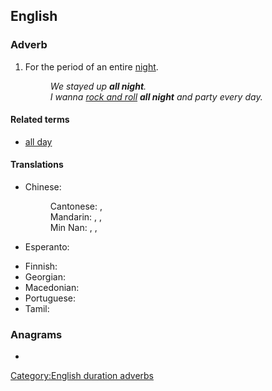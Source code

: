 {{also|all-night}}
==English==

===Adverb===
{{en-adv|-}}

# For the period of an entire [[night]].
#: ''We stayed up '''all night'''.''
#: ''I wanna [[rock and roll]] '''all night''' and party every day.''

====Related terms====
* [[all day]]

====Translations====
{{trans-top|entire night}}
* Chinese:
*: Cantonese: {{t|yue|成晚|tr=seng4 maan5|sc=Hani}}, {{t-check|yue|通宵|tr=tung1 siu1|sc=Hani}}
*: Mandarin: {{t+|cmn|整夜|tr=zhěngyè}}, {{t+|cmn|徹夜|tr=chèyè|sc=Hani}}, {{t+|cmn|通宵|tr=tōngxiāo|sc=Hani}}
*: Min Nan: {{t|nan|透暝|tr=thàu-mê, thàu-mî}}, {{t|nan|規暝}}, {{t|nan|规暝|tr=kui-mê, kui-mî}}
* Esperanto: {{t|eo|tutnokte}}
{{trans-mid}}
* Finnish: {{t+|fi|koko}}
* Georgian: {{t|ka|მთელი ღამე შეუწყვეტლივ}}
* Macedonian: {{t-needed|mk}}
* Portuguese: {{t|pt|[[a]] [[noite]] [[toda]]/[[inteira]]}}
* Tamil: {{t-needed|ta}}
{{trans-bottom}}

===Anagrams===
* {{anagrams|en|Allthing}}

[[Category:English duration adverbs]]